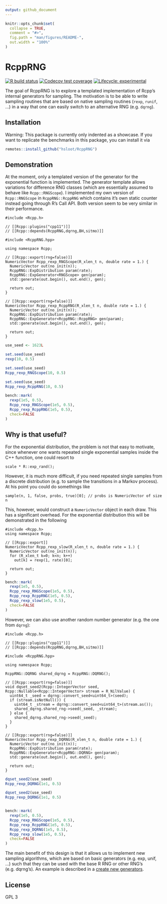 ```yaml
---
output: github_document
---
```


<!-- README.md is generated from README.Rmd. Please edit that file -->

```r
knitr::opts_chunk$set(
  collapse = TRUE,
  comment = "#>",
  fig.path = "man/figures/README-",
  out.width = "100%"
)
```

# RcppRNG

<!-- badges: start -->
[![R build status](https://github.com/hsloot/RcppRNG/workflows/R-CMD-check/badge.svg)](https://github.com/hsloot/RcppRNG/actions)
[![Codecov test coverage](https://codecov.io/gh/hsloot/RcppRNG/branch/master/graph/badge.svg)](https://codecov.io/gh/hsloot/RcppRNG?branch=master)
[![Lifecycle: experimental](https://img.shields.io/badge/lifecycle-experimental-orange.svg)](https://www.tidyverse.org/lifecycle/#experimental)
<!-- badges: end -->

The goal of RcppRNG is to explore a templated implementation of Rcpp's internal
generators for sampling. The motivation is to be able to write sampling routines
that are based on native sampling routines (`rexp`, `runif`, ...) in a way that
one can easily switch to an alternative RNG (e.g. `dqrng`).

## Installation

Warning: This package is currently only indented as a showcase. If you want to
replicate the benchmarks in this package, you can install it via

```r
remotes::install_github("hsloot/RcppRNG")
```

## Demonstration

At the moment, only a templated version of the generator for the exponential
function is implemented. The generator template allows variations for difference
RNG classes (which are essentially assumed to behave like `Rcpp::RNGScope`).
I implemented my own version of `Rcpp::RNGScope` in `RcppRNG::RcppRNG` which
contains it's own static counter instead going through R's Call API.
Both version seem to be very similar in their performance.

```Rcpp
#include <Rcpp.h>

// [[Rcpp::plugins("cpp11")]]
// [[Rcpp::depends(RcppRNG,dqrng,BH,sitmo)]]

#include <RcppRNG.hpp>

using namespace Rcpp;

// [[Rcpp::export(rng=false)]]
NumericVector Rcpp_rexp_RNGScope(R_xlen_t n, double rate = 1.) {
  NumericVector out(no_init(n));
  RcppRNG::ExpDistribution param(rate);
  RcppRNG::ExpGenerator<RNGScope> gen(param);
  std::generate(out.begin(), out.end(), gen);

  return out;
}

// [[Rcpp::export(rng=false)]]
NumericVector Rcpp_rexp_RcppRNG(R_xlen_t n, double rate = 1.) {
  NumericVector out(no_init(n));
  RcppRNG::ExpDistribution param(rate);
  RcppRNG::ExpGenerator<RcppRNG::RcppRNG> gen(param);
  std::generate(out.begin(), out.end(), gen);

  return out;
}
```

```r
use_seed <- 1623L

set.seed(use_seed)
rexp(10, 0.5)

set.seed(use_seed)
Rcpp_rexp_RNGScope(10, 0.5)

set.seed(use_seed)
Rcpp_rexp_RcppRNG(10, 0.5)

bench::mark(
  rexp(1e5, 0.5),
  Rcpp_rexp_RNGScope(1e5, 0.5),
  Rcpp_rexp_RcppRNG(1e5, 0.5),
  check=FALSE
)
```


## Why is that useful?

For the exponential distribution, the problem is not that easy to motivate,
since whenever one wants repeated single exponential samples inside the C++
function, one could resort to

```Rcpp
scale * R::exp_rand();
```

However, it is much more difficult, if you need repeated single samples from a
discrete distribution (e.g. to sample the transitions in a Markov process).
At his point you could do somethings like

```Rcpp
sample(n, 1, false, probs, true)[0]; // probs is NumericVector of size n
```

This, however, would construct a `NumericVector` object in each draw. This has
a significant overhead. For the exponential distribution this will be
demonstrated in the following

```Rcpp
#include <Rcpp.h>
using namespace Rcpp;

// [[Rcpp::export]]
NumericVector Rcpp_rexp_slow(R_xlen_t n, double rate = 1.) {
  NumericVector out(no_init(n));
  for (R_xlen_t k=0; k<n; k++)
    out[k] = rexp(1, rate)[0];

  return out;
}
```

```r
bench::mark(
  rexp(1e5, 0.5),
  Rcpp_rexp_RNGScope(1e5, 0.5),
  Rcpp_rexp_RcppRNG(1e5, 0.5),
  Rcpp_rexp_slow(1e5, 0.5),
  check=FALSE
)
```


However, we can also use another random number generator (e.g. the one from `dqrng`):

```Rcpp
#include <Rcpp.h>

// [[Rcpp::plugins("cpp11")]]
// [[Rcpp::depends(RcppRNG,dqrng,BH,sitmo)]]

#include <RcppRNG.hpp>

using namespace Rcpp;

RcppRNG::DQRNG shared_dqrng = RcppRNG::DQRNG();

// [[Rcpp::export(rng=false)]]
void dqset_seed2(Rcpp::IntegerVector seed, Rcpp::Nullable<Rcpp::IntegerVector> stream = R_NilValue) {
  uint64_t _seed = dqrng::convert_seed<uint64_t>(seed);
  if (stream.isNotNull()) {
    uint64_t _stream = dqrng::convert_seed<uint64_t>(stream.as());
    shared_dqrng.shared_rng->seed(_seed, _stream);
  } else {
    shared_dqrng.shared_rng->seed(_seed);
  }
}

// [[Rcpp::export(rng=false)]]
NumericVector Rcpp_rexp_DQRNG(R_xlen_t n, double rate = 1.) {
  NumericVector out(no_init(n));
  RcppRNG::ExpDistribution param(rate);
  RcppRNG::ExpGenerator<RcppRNG::DQRNG> gen(param);
  std::generate(out.begin(), out.end(), gen);

  return out;
}
```

```r
dqset_seed2(use_seed)
Rcpp_rexp_DQRNG(1e1, 0.5)

dqset_seed2(use_seed)
Rcpp_rexp_DQRNG(1e1, 0.5)


bench::mark(
  rexp(1e5, 0.5),
  Rcpp_rexp_RNGScope(1e5, 0.5),
  Rcpp_rexp_RcppRNG(1e5, 0.5),
  Rcpp_rexp_DQRNG(1e5, 0.5),
  Rcpp_rexp_slow(1e5, 0.5),
  check=FALSE
)
```



The main benefit of this design is that it allows us to implement new sampling
algorithms, which are based on basic generators (e.g. exp, unif, ...) such that
they can be used with the base R RNG or other RNG's (e.g. dqrng's). An example 
is described in a [create new generators](articles/create-new-generators.html).


## License

GPL 3
